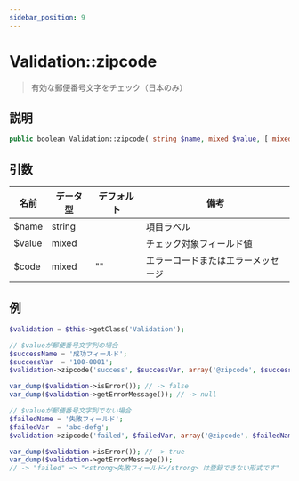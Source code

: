 ```yaml
---
sidebar_position: 9
---
```


# Validation::zipcode

> 有効な郵便番号文字をチェック（日本のみ）

## 説明

```php
public boolean Validation::zipcode( string $name, mixed $value, [ mixed $code = '' ] )
```

## 引数

| 名前   | データ型 | デフォルト | 備考                   |
| ------ | -------- | ---------- | ---------------------- |
| $name  | string   |            | 項目ラベル             |
| $value | mixed    |            | チェック対象フィールド値 |
| $code  | mixed    | ""         | エラーコードまたはエラーメッセージ |

## 例

```php title="Controller"
$validation = $this->getClass('Validation');

// $valueが郵便番号文字列の場合
$successName = '成功フィールド';
$successVar  = '100-0001';
$validation->zipcode('success', $successVar, array('@zipcode', $successName));

var_dump($validation->isError()); // -> false
var_dump($validation->getErrorMessage()); // -> null

// $valueが郵便番号文字列でない場合
$failedName = '失敗フィールド';
$failedVar  = 'abc-defg';
$validation->zipcode('failed', $failedVar, array('@zipcode', $failedName));

var_dump($validation->isError()); // -> true
var_dump($validation->getErrorMessage());
// -> "failed" => "<strong>失敗フィールド</strong> は登録できない形式です"
```
